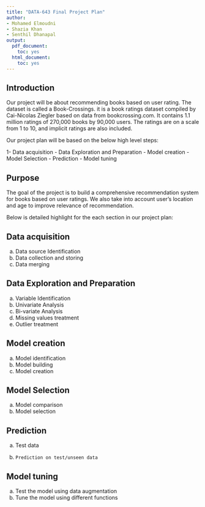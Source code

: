 ---
title: "DATA-643 Final Project Plan"
author:
- Mohamed Elmoudni
- Shazia Khan
- Senthil Dhanapal
output:
  pdf_document:
    toc: yes
  html_document:
    toc: yes
---

## Introduction

Our project will be about recommending books based on user rating. The dataset is called a
Book-Crossings.  it is a book ratings dataset compiled by Cai-Nicolas Ziegler based on data from bookcrossing.com. It contains 1.1 million ratings of 270,000 books by 90,000 users. The ratings are on a scale from 1 to 10, and implicit ratings are also included.

Our project plan will be based on the below high level steps:

  1- Data acquisition \newline
  2- Data Exploration and Preparation \newline
  3- Model creation \newline
  4- Model Selection \newline
  5- Prediction \newline
  6- Model tuning \newline

## Purpose

The goal of the project is to build a comprehensive recommendation system for books based on user ratings. We also take into account user's location and age to improve relevance of recommendation.

Below is detailed highlight for the each section in our project plan: 

## Data acquisition
  a.	Data source Identification
  b.	Data collection and storing
  c.	Data merging 

## Data Exploration and Preparation
  a.	Variable Identification
  b.	Univariate Analysis 
  c.	Bi-variate Analysis 
  d.	Missing values treatment
  e.	Outlier treatment
  
## Model creation
  a.	Model identification
  b.	Model building 
  c.	Model  creation

## Model Selection
  a.	Model comparison
  b.	Model selection 

## Prediction
  a.	Test data 
  b.	 Prediction on test/unseen data

## Model tuning
  a.	Test the model using data augmentation
  b.	Tune the model using different functions 


